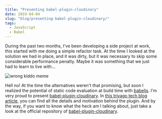 ```yaml
---
title: "Presenting babel-plugin-cloudinary"
date: 2019-04-04
slug: "blog/presenting-babel-plugin-cloudinary/"
tags:
  - JavaScript
  - Babel
---
```



<ScrollToTopButton />

During the past two months, I've been developing a side project at work, this started with me doing a simple refactor task. At the time I looked at the solution we had in place, and it was dirty, but it was necessary to skip some considerable performance penalty. Maybe it was something that we just had to learn to live with...

![wrong kiddo meme](./images/wrong-kido.jpg "wrong kiddo meme")

<Caption source="https://imgur.com/gallery/J3WYR" />

Hell no! At the time the alternatives weren't that promising, but soon I realized the potential of static code evaluation at build time with <a href="https://babeljs.io/" target="_blank" title="babel or babel.js is a free and open-source javascript compiler and configurable transpiler used in web development">babeljs</a>. I'm very proud to present <a href="https://github.com/trivago/babel-plugin-cloudinary" target="_blank" title="official repository for babel-plugin-cloudinary compile cloudinary urls at build time.">babel-plugin-cloudinary</a>. In <a href="https://tech.trivago.com/2019/04/02/presenting-babel-plugin-cloudinary/" target="_blank" title="trivago tech blog official tech blog for babel-plugin-cloudinary">this trivago tech blog article</a>, you can find all the details and motivation behind the plugin.
And by the way, if you want to know what the heck am I talking about, just take a look at the official repository of <a href="https://github.com/trivago/babel-plugin-cloudinary" target="_blank" title="official repository for babel-plugin-cloudinary compile cloudinary urls at build time.">babel-plugin-cloudinary</a>.
